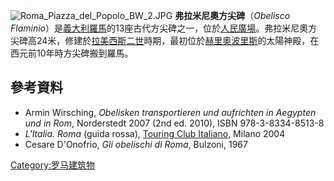 [[File:Roma_Piazza_del_Popolo_BW_2.JPG|thumb]]
'''弗拉米尼奧方尖碑'''（''Obelisco Flaminio''）是[[義大利|義大利]][[羅馬|羅馬]]的13座古代方尖碑之一，位於[[人民廣場_(羅馬)|人民廣場]]。弗拉米尼奧方尖碑高24米，修建於[[拉美西斯二世|拉美西斯二世]]時期，最初位於[[赫里奧波里斯|赫里奧波里斯]]的太陽神殿，在西元前10年時方尖碑搬到羅馬。

== 參考資料 ==
{{Commonscat|Flaminio obelisk (Rome)}}
* Armin Wirsching, ''Obelisken transportieren und aufrichten in Aegypten und in Rom'', Norderstedt 2007 (2nd ed. 2010), ISBN 978-3-8334-8513-8
*''L'Italia. Roma'' (guida rossa), [[Touring_Club_Italiano|Touring Club Italiano]], Milano 2004
* Cesare D'Onofrio, ''Gli obelischi di Roma'', Bulzoni, 1967

{{coord|41.91070|12.47635|type:landmark_region:IT|format=dms|display=title}}

[[Category:罗马建筑物|Category:罗马建筑物]]